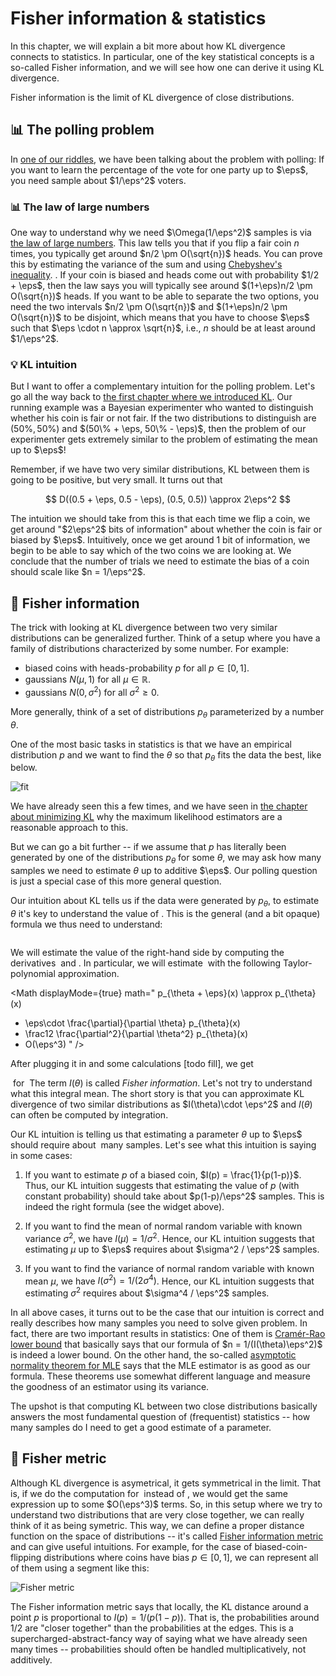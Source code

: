 # Fisher information & statistics

In this chapter, we will explain a bit more about how KL divergence connects to statistics. In particular, one of the key statistical concepts is a so-called Fisher information, and we will see how one can derive it using KL divergence.

<KeyTakeaway>
Fisher information is the limit of KL divergence of close distributions.  
</KeyTakeaway>

## 📊 The polling problem

In [one of our riddles](00-riddles), we have been talking about the problem with polling: If you want to learn the percentage of the vote for one party up to $\eps$, you need sample about $1/\eps^2$ voters. 

<PollingErrorCalculator />

### 📊 The law of large numbers

One way to understand why we need $\Omega(1/\eps^2)$ samples is via [the law of large numbers](https://en.wikipedia.org/wiki/Law_of_large_numbers). This law tells you that if you flip a fair coin $n$ times, you typically get around $n/2 \pm O(\sqrt{n})$ heads. <Footnote>You can prove this by estimating the variance of the sum and using [Chebyshev's inequality](https://en.wikipedia.org/wiki/Chebyshev%27s_inequality). </Footnote>. If your coin is biased and heads come out with probability $1/2 + \eps$, then the law says you will typically see around $(1+\eps)n/2 \pm O(\sqrt{n})$ heads. If you want to be able to separate the two options, you need the two intervals $n/2 \pm O(\sqrt{n})$ and $(1+\eps)n/2 \pm O(\sqrt{n})$ to be disjoint, which means that you have to choose $\eps$ such that $\eps \cdot n \approx \sqrt{n}$, i.e., $n$ should be at least around $1/\eps^2$.

### 💡 KL intuition

But I want to offer a complementary intuition for the polling problem. Let's go all the way back to [the first chapter where we introduced KL](01-definition). Our running example was a Bayesian experimenter who wanted to distinguish whether his coin is fair or not fair. If the two distributions to distinguish are $(50\%, 50\%)$ and $(50\% + \eps, 50\% - \eps)$, then the problem of our experimenter gets extremely similar to the problem of estimating the mean up to $\eps$!

Remember, if we have two very similar distributions, KL between them is going to be positive, but very small. It turns out that

$$
D((0.5 + \eps, 0.5 - \eps), (0.5, 0.5)) \approx 2\eps^2
$$

The intuition we should take from this is that each time we flip a coin, we get around "$2\eps^2$ bits of information" about whether the coin is fair or biased by $\eps$. Intuitively, once we get around 1 bit of information, we begin to be able to say which of the two coins we are looking at. We conclude that the number of trials we need to estimate the bias of a coin should scale like $n = 1/\eps^2$. 

## 🎯 Fisher information

The trick with looking at KL divergence between two very similar distributions can be generalized further. Think of a setup where you have a family of distributions characterized by some number. For example:

- biased coins with heads-probability $p$ for all $p \in [0,1]$.
- gaussians $N(\mu, 1)$ for all $\mu \in \mathbb{R}$.
- gaussians $N(0, \sigma^2)$ for all $\sigma^2 \ge 0$.

More generally, think of a set of distributions $p_\theta$ parameterized by a number $\theta$.

One of the most basic tasks in statistics is that we have an empirical distribution $p$ and we want to find the $\theta$ so that $p_\theta$ fits the data the best, like below. 


![fit](03-minimizing/fit.png)


We have already seen this a few times, and we have seen in [the chapter about minimizing KL](03-minimizing) why the maximum likelihood estimators are a reasonable approach to this.

But we can go a bit further -- if we assume that $p$ has literally been generated by one of the distributions $p_\theta$ for some $\theta$, we may ask how many samples we need to estimate $\theta$ up to additive $\eps$. Our polling question is just a special case of this more general question.

Our intuition about KL tells us if the data were generated by $p_\theta$, to estimate $\theta$ it's key to understand the value of <Math math="D(p_{\theta + \eps}, p_\theta)" />. This is the general (and a bit opaque) formula we thus need to understand:

<Math displayMode={true} math="
D(p_{\theta + \eps}, p_\theta) = \int p_{\theta + \eps}(x) \cdot \log \frac{p_{\theta + \eps}}{p_\theta} dx
" />

We will estimate the value of the right-hand side by computing the derivatives <Math math="\frac{\partial}{\partial \theta} p_{\theta}"/> and <Math math = "\frac{\partial^2}{\partial \theta^2} p_{\theta}" />. In particular, we will estimate <Math math = "p_{\theta + \eps}" /> with the following Taylor-polynomial approximation. 

<Math displayMode={true} math="
p_{\theta + \eps}(x)
\approx
p_{\theta}(x)
+ \eps\cdot \frac{\partial}{\partial \theta} p_{\theta}(x)
+ \frac12 \frac{\partial^2}{\partial \theta^2} p_{\theta}(x)
+ O(\eps^3)
" />

After plugging it in and some calculations <Footnote>[todo fill]</Footnote>, we get

<Math displayMode={true} math="
D(p_{\theta + \eps}, p_\theta) \approx \frac12 I(\theta) \cdot \eps^2 + O(\eps^3)
" />
for 
<Math displayMode={true} math = "I(\theta) = \int p_\theta(x) \cdot (\frac{\partial}{\partial \theta} \log p_\theta(x))^2 dx" />
The term $I(\theta)$ is called _Fisher information_. Let's not try to understand what this integral mean. The short story is that you can approximate KL divergence of two similar distributions as $I(\theta)\cdot \eps^2$ and $I(\theta)$ can often be computed by integration.

Our KL intuition is telling us that estimating a parameter $\theta$ up to $\eps$ should require about <Math math="\Theta\left(\frac{1}{I(\theta)\eps^2}\right)" /> many samples. Let's see what this intuition is saying in some cases:

1. If you want to estimate $p$ of a biased coin, $I(p) = \frac{1}{p(1-p)}$. Thus, our KL intuition suggests that estimating the value of $p$ (with constant probability) should take about $p(1-p)/\eps^2$ samples. This is indeed the right formula (see the widget above). 

2. If you want to find the mean of normal random variable with known variance $\sigma^2$, we have $I(\mu) = 1/\sigma^2$. Hence, our KL intuition suggests that estimating $\mu$ up to $\eps$ requires about $\sigma^2 / \eps^2$ samples.

3. If you want to find the variance of normal random variable with known mean $\mu$, we have $I(\sigma^2) = 1/(2\sigma^4)$. Hence, our KL intuition suggests that estimating $\sigma^2$ requires about $\sigma^4 / \eps^2$ samples.

In all above cases, it turns out to be the case that our intuition is correct and really describes how many samples you need to solve given problem. In fact, there are two important results in statistics: One of them is [Cramér-Rao lower bound](https://en.wikipedia.org/wiki/Cram%C3%A9r%E2%80%93Rao_bound) that basically says that our formula of $n = 1/(I(\theta)\eps^2)$ is indeed a lower bound. On the other hand, the so-called [asymptotic normality theorem for MLE](https://gregorygundersen.com/blog/2019/11/28/asymptotic-normality-mle/) says that the MLE estimator is as good as our formula. <Footnote> These theorems use somewhat different language and measure the goodness of an estimator using its variance. </Footnote>

The upshot is that computing KL between two close distributions basically answers the most fundamental question of (frequentist) statistics -- how many samples do I need to get a good estimate of a parameter. 

## 📏 Fisher metric

Although KL divergence is asymetrical, it gets symmetrical in the limit. That is, if we do the computation for <Math math="D(p_\theta, p_{\theta + \eps})" /> instead of <Math math="D(p_{\theta + \eps}, p_\theta)" />, we would get the same expression up to some $O(\eps^3)$ terms. So, in this setup where we try to understand two distributions that are very close together, we can really think of it as being symetric. This way, we can define a proper distance function on the space of distributions -- it's called [Fisher information metric](https://en.wikipedia.org/wiki/Fisher_information_metric) and can give useful intuitions. For example, for the case of biased-coin-flipping distributions where coins have bias $p \in [0,1]$, we can represent all of them using a segment like this:

![Fisher metric](07-fisher_info/fisher2.png)

The Fisher information metric says that locally, the KL distance around a point $p$ is proportional to $I(p) = 1/(p(1-p))$. That is, the probabilities around $1/2$ are "closer together" than the probabilities at the edges. 
This is a supercharged-abstract-fancy way of saying what we have already seen many times -- probabilities should often be handled multiplicatively, not additively.

